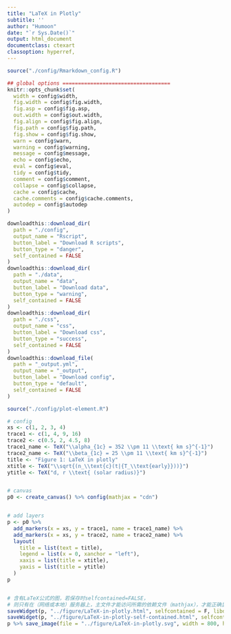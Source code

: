 ```yaml
---
title: "LaTeX in Plotly"
subtitle: ''
author: "Humoon"
date: "`r Sys.Date()`"
output: html_document
documentclass: ctexart
classoption: hyperref,
---
```


```r
source("./config/Rmarkdown_config.R")

## global options ===================================
knitr::opts_chunk$set(
  width = config$width,
  fig.width = config$fig.width,
  fig.asp = config$fig.asp,
  out.width = config$out.width,
  fig.align = config$fig.align,
  fig.path = config$fig.path,
  fig.show = config$fig.show,
  warn = config$warn,
  warning = config$warning,
  message = config$message,
  echo = config$echo,
  eval = config$eval,
  tidy = config$tidy,
  comment = config$comment,
  collapse = config$collapse,
  cache = config$cache,
  cache.comments = config$cache.comments,
  autodep = config$autodep
)
```

```r
downloadthis::download_dir(
  path = "./config",
  output_name = "Rscript",
  button_label = "Download R scripts",
  button_type = "danger",
  self_contained = FALSE
)
downloadthis::download_dir(
  path = "./data",
  output_name = "data",
  button_label = "Download data",
  button_type = "warning",
  self_contained = FALSE
)
downloadthis::download_dir(
  path = "./css",
  output_name = "css",
  button_label = "Download css",
  button_type = "success",
  self_contained = FALSE
)
downloadthis::download_file(
  path = "_output.yml",
  output_name = "_output",
  button_label = "Download config",
  button_type = "default",
  self_contained = FALSE
)
```

```r
source("./config/plot-element.R")
```


```r
# config
xs <- c(1, 2, 3, 4)
trace1 <- c(1, 4, 9, 16)
trace2 <- c(0.5, 2, 4.5, 8)
trace1_name <- TeX("\\alpha_{1c} = 352 \\pm 11 \\text{ km s}^{-1}")
trace2_name <- TeX("\\beta_{1c} = 25 \\pm 11 \\text{ km s}^{-1}")
title <- "Figure 1: LaTeX in plotly"
xtitle <- TeX("\\sqrt{(n_\\text{c}(t|{T_\\text{early}}))}")
ytitle <- TeX("d, r \\text{ (solar radius)}")


# canvas
p0 <- create_canvas() %>% config(mathjax = "cdn")


# add layers
p <- p0 %>%
  add_markers(x = xs, y = trace1, name = trace1_name) %>%
  add_markers(x = xs, y = trace2, name = trace2_name) %>%
  layout(
    title = list(text = title),
    legend = list(x = 0, xanchor = "left"),
    xaxis = list(title = xtitle),
    yaxis = list(title = ytitle)
  )
p


# 含有LaTeX公式的图，若保存时selfcontained=FALSE，
# 则只有在（网络或本地）服务器上，主文件才能访问所需的依赖文件（mathjax），才能正确显示公式
saveWidget(p, "../figure/LaTeX-in-plotly.html", selfcontained = F, libdir = "lib")
saveWidget(p, "../figure/LaTeX-in-plotly-self-contained.html", selfcontained = T)
p %>% save_image(file = "../figure/LaTeX-in-plotly.svg", width = 800, height = 600)
```
